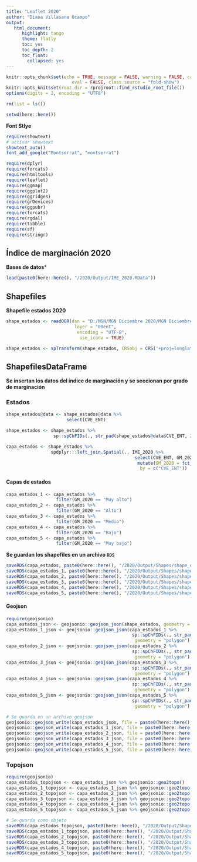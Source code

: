 ```yaml
---
title: "Leaflet 2020"
author: "Diana Villasana Ocampo"
output:
   html_document:
      highlight: tango
      theme: flatly
      toc: yes
      toc_depth: 2
      toc_float:
        collapsed: yes
---
```

```r
knitr::opts_chunk$set(echo = TRUE, message = FALSE, warning = FALSE, cache = FALSE, cache.lazy = FALSE, 
                         eval = FALSE, class.source = "fold-show")
knitr::opts_knit$set(root.dir = rprojroot::find_rstudio_root_file())
options(digits = 2, encoding = "UTF8")
```   
 

```r
rm(list = ls())
```

```r
setwd(here::here())
```

**Font Stlye**  

```r
require(showtext)
# activar showtext
showtext_auto()
font_add_google("Montserrat", "montserrat")
```


```r
require(dplyr)
require(forcats)
require(htmltools)
require(leaflet)
require(ggmap)
require(ggplot2)
require(ggridges)
require(grDevices)
require(ggpubr)
require(forcats)
require(rgdal)
require(tibble)
require(sf)
require(stringr)
```


## Índice de marginación 2020

**Bases de datos***

```r
load(paste0(here::here(), "/2020/Output/IME_2020.RData"))
```


## Shapefiles

**Shapefile estados 2020**

```r
shape_estados <- readOGR(dsn = "D:/MGN/MGN Diciembre 2020/MGN Diciembre 2020/conjunto_de_datos",
                          layer = "00ent",
                           encoding = "UTF-8",
                            use_iconv = TRUE)

shape_estados <- spTransform(shape_estados, CRSobj = CRS('+proj=longlat +ellps=WGS84 +datum=WGS84 +no_defs'))
```

## ShapefilesDataFrame

**Se insertan los datos del índice de marginación y se seccionan por grado de marginación**

### Estados 

```r
shape_estados@data <- shape_estados@data %>%
                       select(CVE_ENT)

shape_estados <- shape_estados %>%
                  sp::spChFIDs(., str_pad(shape_estados@data$CVE_ENT, 2, "left", pad = "0"))
```


```r
capa_estados <- shape_estados %>%
                 spdplyr:::left_join.Spatial(., IME_2020 %>% 
                                                 select(CVE_ENT, GM_2020) %>%  
                                                  mutate(GM_2020 = fct_relevel(stringr::str_trim(.$GM_2020, "both"), c("Muy alto", "Alto", "Medio", "Bajo", "Muy bajo"))),
                                                   by = c("CVE_ENT")) 
```

#### Capas de estados

```r
capa_estados_1 <- capa_estados %>%
                   filter(GM_2020 == "Muy alto")
capa_estados_2 <- capa_estados %>%
                   filter(GM_2020 == "Alto")
capa_estados_3 <- capa_estados %>%
                   filter(GM_2020 == "Medio")
capa_estados_4 <- capa_estados %>%
                   filter(GM_2020 == "Bajo")
capa_estados_5 <- capa_estados %>%
                   filter(GM_2020 == "Muy bajo")
```


**Se guardan los shapefiles en un archivo `RDS`**

```r
saveRDS(capa_estados, paste0(here::here(), "/2020/Output/Shapes/shape_estados.rds"))
saveRDS(capa_estados_1, paste0(here::here(), "/2020/Output/Shapes/shape_estados_1.rds"))
saveRDS(capa_estados_2, paste0(here::here(), "/2020/Output/Shapes/shape_estados_2.rds"))
saveRDS(capa_estados_3, paste0(here::here(), "/2020/Output/Shapes/shape_estados_3.rds"))
saveRDS(capa_estados_4, paste0(here::here(), "/2020/Output/Shapes/shape_estados_4.rds"))
saveRDS(capa_estados_5, paste0(here::here(), "/2020/Output/Shapes/shape_estados_5.rds"))
```


#### Geojson 

```r
require(geojsonio)
capa_estados_json <- geojsonio::geojson_json(shape_estados, geometry = "polygon")
capa_estados_1_json <- geojsonio::geojson_json(capa_estados_1 %>%
                                                sp::spChFIDs(., str_pad(.@data$CVE_ENT, 2, "left", pad = "0")), 
                                                 geometry = "polygon")
capa_estados_2_json <- geojsonio::geojson_json(capa_estados_2 %>%
                                                sp::spChFIDs(., str_pad(.@data$CVE_ENT, 2, "left", pad = "0")), 
                                                 geometry = "polygon")
capa_estados_3_json <- geojsonio::geojson_json(capa_estados_3 %>%
                                                sp::spChFIDs(., str_pad(.@data$CVE_ENT, 2, "left", pad = "0")), 
                                                 geometry = "polygon")
capa_estados_4_json <- geojsonio::geojson_json(capa_estados_4 %>%
                                                sp::spChFIDs(., str_pad(.@data$CVE_ENT, 2, "left", pad = "0")), 
                                                 geometry = "polygon")
capa_estados_5_json <- geojsonio::geojson_json(capa_estados_5 %>%
                                                sp::spChFIDs(., str_pad(.@data$CVE_ENT, 2, "left", pad = "0")), 
                                                 geometry = "polygon")
```


```r
# Se guarda en un archivo geojson 
geojsonio::geojson_write(capa_estados_json, file = paste0(here::here(), "/2020/Output/Shapes/estados_json.geojson"))
geojsonio::geojson_write(capa_estados_1_json, file = paste0(here::here(), "/2020/Output/Shapes/estados_1_json.geojson"))
geojsonio::geojson_write(capa_estados_2_json, file = paste0(here::here(), "/2020/Output/Shapes/estados_2_json.geojson"))
geojsonio::geojson_write(capa_estados_3_json, file = paste0(here::here(), "/2020/Output/Shapes/estados_3_json.geojson"))
geojsonio::geojson_write(capa_estados_4_json, file = paste0(here::here(), "/2020/Output/Shapes/estados_4_json.geojson"))
geojsonio::geojson_write(capa_estados_5_json, file = paste0(here::here(), "/2020/Output/Shapes/estados_5_json.geojson"))
```


### Topojson

```r
require(geojsonio)
capa_estados_topojson <- capa_estados_json %>% geojsonio::geo2topo()
capa_estados_1_topojson <- capa_estados_1_json %>% geojsonio::geo2topo()
capa_estados_2_topojson <- capa_estados_2_json %>% geojsonio::geo2topo()
capa_estados_3_topojson <- capa_estados_3_json %>% geojsonio::geo2topo()
capa_estados_4_topojson <- capa_estados_4_json %>% geojsonio::geo2topo()
capa_estados_5_topojson <- capa_estados_5_json %>% geojsonio::geo2topo()
```

```r
# Se guarda como objeto
saveRDS(capa_estados_topojson, paste0(here::here(), "/2020/Output/Shapes/capa_estados_topojson.rds"))
saveRDS(capa_estados_1_topojson, paste0(here::here(), "/2020/Output/Shapes/capa_estados_1_topojson.rds"))
saveRDS(capa_estados_2_topojson, paste0(here::here(), "/2020/Output/Shapes/capa_estados_2_topojson.rds"))
saveRDS(capa_estados_3_topojson, paste0(here::here(), "/2020/Output/Shapes/capa_estados_3_topojson.rds"))
saveRDS(capa_estados_4_topojson, paste0(here::here(), "/2020/Output/Shapes/capa_estados_4_topojson.rds"))
saveRDS(capa_estados_5_topojson, paste0(here::here(), "/2020/Output/Shapes/capa_estados_5_topojson.rds"))
```




